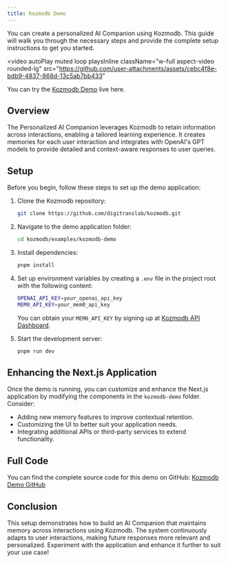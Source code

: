 ```yaml
---
title: Kozmodb Demo
---
```



<Snippet file="paper-release.mdx" />

You can create a personalized AI Companion using Kozmodb. This guide will walk you through the necessary steps and provide the complete setup instructions to get you started.

<video
  autoPlay
  muted
  loop
  playsInline
  className="w-full aspect-video rounded-lg"
  src="https://github.com/user-attachments/assets/cebc4f8e-bdb9-4837-868d-13c5ab7bb433"
></video>

You can try the [Kozmodb Demo](https://kozmodb-4vmi.vercel.app) live here.

## Overview

The Personalized AI Companion leverages Kozmodb to retain information across interactions, enabling a tailored learning experience. It creates memories for each user interaction and integrates with OpenAI's GPT models to provide detailed and context-aware responses to user queries.

## Setup

Before you begin, follow these steps to set up the demo application:

1. Clone the Kozmodb repository:
   ```bash
   git clone https://github.com/digitranslab/kozmodb.git
   ```

2. Navigate to the demo application folder:
   ```bash
   cd kozmodb/examples/kozmodb-demo
   ```

3. Install dependencies:
   ```bash
   pnpm install
   ```

4. Set up environment variables by creating a `.env` file in the project root with the following content:
   ```bash
   OPENAI_API_KEY=your_openai_api_key
   MEM0_API_KEY=your_mem0_api_key
   ```
   You can obtain your `MEM0_API_KEY` by signing up at [Kozmodb API Dashboard](https://app.kozmodb.ai/dashboard/api-keys).

5. Start the development server:
   ```bash
   pnpm run dev
   ```

## Enhancing the Next.js Application

Once the demo is running, you can customize and enhance the Next.js application by modifying the components in the `kozmodb-demo` folder. Consider:
- Adding new memory features to improve contextual retention.
- Customizing the UI to better suit your application needs.
- Integrating additional APIs or third-party services to extend functionality.

## Full Code

You can find the complete source code for this demo on GitHub:
[Kozmodb Demo GitHub](https://github.com/digitranslab/kozmodb/tree/main/examples/kozmodb-demo)

## Conclusion

This setup demonstrates how to build an AI Companion that maintains memory across interactions using Kozmodb. The system continuously adapts to user interactions, making future responses more relevant and personalized. Experiment with the application and enhance it further to suit your use case!

